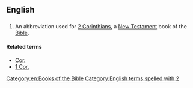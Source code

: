 ==English==

==={{abbreviation}}===
{{infl|en|abbreviation}}

# {{biblical}} An abbreviation used for [[2 Corinthians]], a [[New Testament]] book of the [[Bible]].

====Related terms====
*[[Cor.]]
*[[1 Cor.]]

[[Category:en:Books of the Bible]]
[[Category:English terms spelled with 2]]